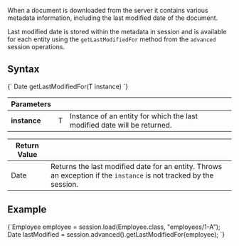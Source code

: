 
When a document is downloaded from the server it contains various metadata information, including the last modified date of the document.  

Last modified date is stored within the metadata in session and is available for each entity using the `getLastModifiedFor` method from the `advanced` session operations.

## Syntax

<TabItem value="get_last_modified_1" label="get_last_modified_1">
<CodeBlock language="java">
{`<T> Date getLastModifiedFor(T instance)
`}
</CodeBlock>
</TabItem>

| Parameters | | |
| ------------- | ------------- | ----- |
| **instance** | T | Instance of an entity for which the last modified date will be returned. |

| Return Value | |
| ------------- | ----- |
| Date | Returns the last modified date for an entity. Throws an exception if the `instance` is not tracked by the session. |


## Example

<TabItem value="get_last_modified_2" label="get_last_modified_2">
<CodeBlock language="java">
{`Employee employee = session.load(Employee.class, "employees/1-A");
Date lastModified = session.advanced().getLastModifiedFor(employee);
`}
</CodeBlock>
</TabItem>


